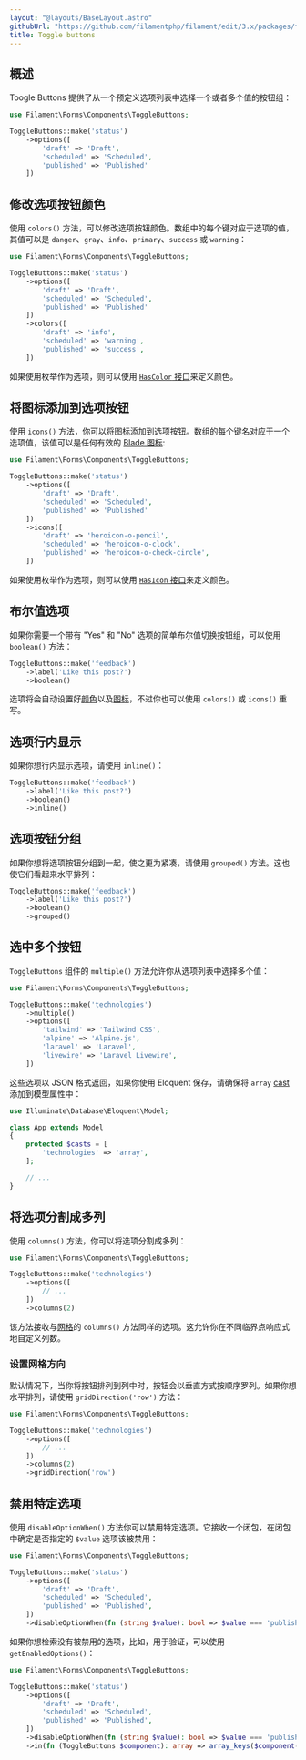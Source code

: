 ```yaml
---
layout: "@layouts/BaseLayout.astro"
githubUrl: "https://github.com/filamentphp/filament/edit/3.x/packages/forms/docs/03-fields/18-toggle-buttons.md"
title: Toggle buttons
---
```


## 概述

Toogle Buttons 提供了从一个预定义选项列表中选择一个或者多个值的按钮组：

```php
use Filament\Forms\Components\ToggleButtons;

ToggleButtons::make('status')
    ->options([
        'draft' => 'Draft',
        'scheduled' => 'Scheduled',
        'published' => 'Published'
    ])
```

<AutoScreenshot name="forms/fields/toggle-buttons/simple" alt="Toggle buttons" version="3.x" />

## 修改选项按钮颜色

使用 `colors()` 方法，可以修改选项按钮颜色。数组中的每个键对应于选项的值，其值可以是 `danger`、`gray`、`info`、`primary`、`success` 或 `warning`：

```php
use Filament\Forms\Components\ToggleButtons;

ToggleButtons::make('status')
    ->options([
        'draft' => 'Draft',
        'scheduled' => 'Scheduled',
        'published' => 'Published'
    ])
    ->colors([
        'draft' => 'info',
        'scheduled' => 'warning',
        'published' => 'success',
    ])
```

如果使用枚举作为选项，则可以使用 [`HasColor` 接口](../../support/enums#枚举颜色)来定义颜色。

<AutoScreenshot name="forms/fields/toggle-buttons/colors" alt="Toggle buttons with different colors" version="3.x" />

## 将图标添加到选项按钮

使用 `icons()` 方法，你可以将[图标](https://blade-ui-kit.com/blade-icons?set=1#search)添加到选项按钮。数组的每个键名对应于一个选项值，该值可以是任何有效的 [Blade 图标](https://blade-ui-kit.com/blade-icons?set=1#search):

```php
use Filament\Forms\Components\ToggleButtons;

ToggleButtons::make('status')
    ->options([
        'draft' => 'Draft',
        'scheduled' => 'Scheduled',
        'published' => 'Published'
    ])
    ->icons([
        'draft' => 'heroicon-o-pencil',
        'scheduled' => 'heroicon-o-clock',
        'published' => 'heroicon-o-check-circle',
    ])
```

如果使用枚举作为选项，则可以使用 [`HasIcon` 接口](../../support/enums#枚举图标)来定义颜色。

<AutoScreenshot name="forms/fields/toggle-buttons/icons" alt="Toggle buttons with icons" version="3.x" />

## 布尔值选项

如果你需要一个带有 "Yes" 和 "No" 选项的简单布尔值切换按钮组，可以使用 `boolean()` 方法：

```php
ToggleButtons::make('feedback')
    ->label('Like this post?')
    ->boolean()
```

选项将会自动设置好[颜色](#修改选项按钮的颜色)以及[图标](#将图标添加到选项按钮)，不过你也可以使用 `colors()` 或 `icons()` 重写。

<AutoScreenshot name="forms/fields/toggle-buttons/boolean" alt="Boolean toggle buttons" version="3.x" />

## 选项行内显示

如果你想行内显示选项，请使用 `inline()`：

```php
ToggleButtons::make('feedback')
    ->label('Like this post?')
    ->boolean()
    ->inline()
```

<AutoScreenshot name="forms/fields/toggle-buttons/inline" alt="Inline toggle buttons" version="3.x" />

## 选项按钮分组

如果你想将选项按钮分组到一起，使之更为紧凑，请使用 `grouped()` 方法。这也使它们看起来水平排列：

```php
ToggleButtons::make('feedback')
    ->label('Like this post?')
    ->boolean()
    ->grouped()
```

<AutoScreenshot name="forms/fields/toggle-buttons/grouped" alt="Grouped toggle buttons" version="3.x" />

## 选中多个按钮

`ToggleButtons` 组件的 `multiple()` 方法允许你从选项列表中选择多个值：

```php
use Filament\Forms\Components\ToggleButtons;

ToggleButtons::make('technologies')
    ->multiple()
    ->options([
        'tailwind' => 'Tailwind CSS',
        'alpine' => 'Alpine.js',
        'laravel' => 'Laravel',
        'livewire' => 'Laravel Livewire',
    ])
```

<AutoScreenshot name="forms/fields/toggle-buttons/multiple" alt="Multiple toggle buttons selected" version="3.x" />

这些选项以 JSON 格式返回，如果你使用 Eloquent 保存，请确保将 `array` [cast](https://laravel.com/docs/eloquent-mutators#array-and-json-casting) 添加到模型属性中：

```php
use Illuminate\Database\Eloquent\Model;

class App extends Model
{
    protected $casts = [
        'technologies' => 'array',
    ];

    // ...
}
```

## 将选项分割成多列

使用 `columns()` 方法，你可以将选项分割成多列：

```php
use Filament\Forms\Components\ToggleButtons;

ToggleButtons::make('technologies')
    ->options([
        // ...
    ])
    ->columns(2)
```

<AutoScreenshot name="forms/fields/toggle-buttons/columns" alt="Toggle buttons with 2 columns" version="3.x" />

该方法接收与[网格](layout/grid)的 `columns()` 方法同样的选项。这允许你在不同临界点响应式地自定义列数。

### 设置网格方向

默认情况下，当你将按钮排列到列中时，按钮会以垂直方式按顺序罗列。如果你想水平排列，请使用 `gridDirection('row')` 方法：

```php
use Filament\Forms\Components\ToggleButtons;

ToggleButtons::make('technologies')
    ->options([
        // ...
    ])
    ->columns(2)
    ->gridDirection('row')
```

<AutoScreenshot name="forms/fields/toggle-buttons/rows" alt="Toggle buttons with 2 rows" version="3.x" />

## 禁用特定选项

使用 `disableOptionWhen()` 方法你可以禁用特定选项。它接收一个闭包，在闭包中确定是否指定的 `$value` 选项该被禁用：

```php
use Filament\Forms\Components\ToggleButtons;

ToggleButtons::make('status')
    ->options([
        'draft' => 'Draft',
        'scheduled' => 'Scheduled',
        'published' => 'Published',
    ])
    ->disableOptionWhen(fn (string $value): bool => $value === 'published')
```

<AutoScreenshot name="forms/fields/toggle-buttons/disabled-option" alt="Toggle buttons with disabled option" version="3.x" />

如果你想检索没有被禁用的选项，比如，用于验证，可以使用 `getEnabledOptions()`：

```php
use Filament\Forms\Components\ToggleButtons;

ToggleButtons::make('status')
    ->options([
        'draft' => 'Draft',
        'scheduled' => 'Scheduled',
        'published' => 'Published',
    ])
    ->disableOptionWhen(fn (string $value): bool => $value === 'published')
    ->in(fn (ToggleButtons $component): array => array_keys($component->getEnabledOptions()))
```

